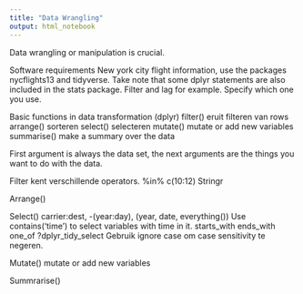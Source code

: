 ```yaml
---
title: "Data Wrangling"
output: html_notebook
---
```


Data wrangling or manipulation is crucial.

Software requirements 
New york city flight information, use the packages nycflights13 and tidyverse. Take note that some dplyr statements are also included in the stats package. Filter and lag for example. Specify which one you use.

Basic functions in data transformation (dplyr)
filter()  eruit filteren van rows 
arrange() sorteren
select()  selecteren 
mutate()  mutate or add new variables
summarise() make a summary over the data

First argument is always the data set, the next arguments are the things you want to do with the data. 


Filter kent verschillende operators.
%in% c(10:12)
Stringr

Arrange()

Select()  carrier:dest, -(year:day), (year, date, everything())
Use contains('time') to select variables with time in it.
starts_with
ends_with
one_of
?dplyr_tidy_select
Gebruik ignore case om case sensitivity te negeren.

Mutate() mutate or add new variables


Summrarise()




